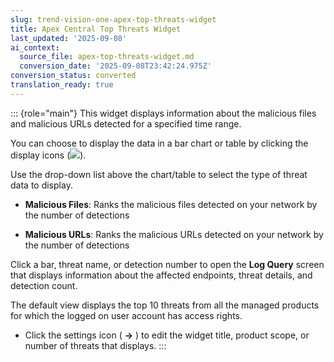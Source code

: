 ```yaml
---
slug: trend-vision-one-apex-top-threats-widget
title: Apex Central Top Threats Widget
last_updated: '2025-09-08'
ai_context:
  source_file: apex-top-threats-widget.md
  conversion_date: '2025-09-08T23:42:24.975Z'
conversion_status: converted
translation_ready: true
---
```


::: {role="main"}
This widget displays information about the malicious files and malicious URLs detected for a specified time range.

You can choose to display the data in a bar chart or table by clicking the display icons (![](/images/widget_icon_display_bar_table=GUID-8C950E34-0D4B-4EC4-90B4-9B6EF12D3D3F=1=en-us=Low.webp)).

Use the drop-down list above the chart/table to select the type of threat data to display.

- **Malicious Files**: Ranks the malicious files detected on your network by the number of detections

- **Malicious URLs**: Ranks the malicious URLs detected on your network by the number of detections

Click a bar, threat name, or detection number to open the **Log Query** screen that displays information about the affected endpoints, threat details, and detection count.

The default view displays the top 10 threats from all the managed products for which the logged on user account has access rights.

- Click the settings icon ( **→** ) to edit the widget title, product scope, or number of threats that displays.
:::
